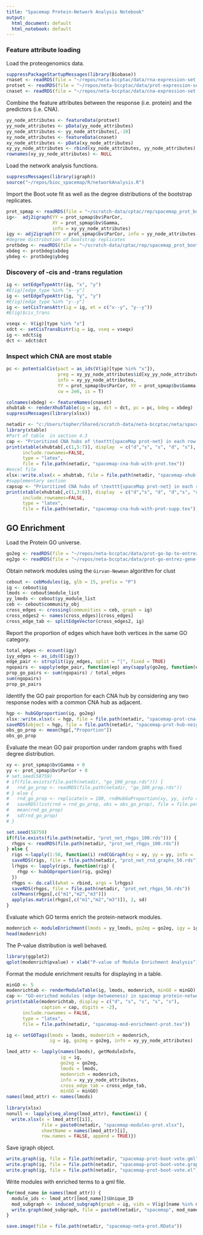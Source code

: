 ---
title: "Spacemap Protein-Network Analysis Notebook"
output:
  html_document: default
  html_notebook: default
---

### Feature attribute loading

Load the proteogenomics data. 

```{r}
suppressPackageStartupMessages(library(Biobase))
rnaset <- readRDS(file = "~/repos/neta-bccptac/data/rna-expression-set.rds")
protset <- readRDS(file = "~/repos/neta-bccptac/data/prot-expression-set.rds")
cnaset <- readRDS(file = "~/repos/neta-bccptac/data/cna-expression-set.rds")
```

Combine the feature attributes between the response (i.e. protein) and the predictors (i.e. CNA). 

```{r}
yy_node_attributes <- featureData(protset)
yy_node_attributes <- pData(yy_node_attributes)
yy_node_attributes <- yy_node_attributes[,-10]
xy_node_attributes <- featureData(cnaset)
xy_node_attributes <- pData(xy_node_attributes)
xy_yy_node_attributes <- rbind(xy_node_attributes, yy_node_attributes)
rownames(xy_yy_node_attributes) <- NULL
```

Load the network analysis functions. 

```{r}
suppressMessages(library(igraph))
source("~/repos/bioc_spacemap/R/networkAnalysis.R")
```

Import the Boot.vote fit as well as the degree distributions of the bootstrap replicates. 

```{r}
prot_spmap <- readRDS(file = "~/scratch-data/cptac/rep/spacemap_prot_boot_vote.rds")
ig<-  adj2igraph(YY = prot_spmap$bv$ParCor, 
                 XY = prot_spmap$bv$Gamma, 
                 info = xy_yy_node_attributes)
igy <- adj2igraph(YY = prot_spmap$bv$ParCor, info = yy_node_attributes, dropnull = F)
#degree distribution of bootstrap replicates
protbdeg <- readRDS(file = "~/scratch-data/cptac/rep/spacemap_prot_boot_degree.rds")
xbdeg <- protbdeg$xbdeg
ybdeg <- protbdeg$ybdeg
```


### Discovery of -cis and -trans regulation 


```{r}
ig <- setEdgeTypeAttr(ig, "x", "y")
#E(ig)[edge_type %in% "x--y"]
ig <- setEdgeTypeAttr(ig, "y", "y")
#E(ig)[edge_type %in% "y--y"]
ig <- setCisTransAttr(ig = ig, et = c("x--y", "y--y"))
#E(ig)$cis_trans
```


```{r}
vseqx <- V(ig)[type %in% "x"]
xdct <- setCisTransDistr(ig = ig, vseq = vseqx)
ig <- xdct$ig
dct <- xdct$dct
```


### Inspect which CNA are most stable

```{r}
pc <- potentialCis(pact = as_ids(V(ig)[type %in% "x"]),
                   preg = xy_yy_node_attributes$id[xy_yy_node_attributes$type == "y"], 
                   info = xy_yy_node_attributes,
                   YY = prot_spmap$bv$ParCor, XY = prot_spmap$bv$Gamma, 
                   cw = 2e6, is = T)
```


```{r}
colnames(xbdeg) <- featureNames(cnaset)
xhubtab <- renderXhubTable(ig = ig, dct = dct, pc = pc, bdeg = xbdeg)
suppressMessages(library(xlsx))
```

```{r}
netadir <- "c:/Users/topher/Shared/scratch-data/neta-bccptac/neta/spacemap/prot/"
library(xtable)
#Part of table  in section 4.3
cap <- "Prioritized CNA hubs of \texttt{spaceMap prot-net} in each row with the number of -cis and -trans edges emanating from CNA hub, potential number of -cis relationships for the Hub, and which genes are in -cis with the CNA hub."
print(xtable(xhubtab[,c(1,5:7)], display  = c("d","s", "s", "d", "s"), caption = cap),
      include.rownames=FALSE,
      type = "latex", 
      file = file.path(netadir, "spacemap-cna-hub-with-prot.tex"))
#excel file
xlsx::write.xlsx(x = xhubtab, file = file.path(netadir, "spacemap-xhub-prot.xlsx"))
#supplementary section 
capsup <- "Prioritized CNA hubs of \texttt{spaceMap prot-net} in each row with gene coordinates, the number of -cis and -trans edges emanating from the CNA hub, potential number of -cis relationships for the Hub, which genes are in -cis with the CNA hub, and the mean (std. deviation) rank of CNA degree across 1000 bootstrap replications."
print(xtable(xhubtab[,c(1,3:8)], display  = c("d","s", "d", "d","s", "d", "s", "s"), caption = capsup),
      include.rownames=FALSE,
      type = "latex", 
      file = file.path(netadir, "spacemap-cna-hub-with-prot-supp.tex"))
```

## GO Enrichment

Load the Protein GO universe. 

```{r}
go2eg <- readRDS(file = "~/repos/neta-bccptac/data/prot-go-bp-to-entrez-gene-list.rds")
eg2go <- readRDS(file = "~/repos/neta-bccptac/data/prot-go-entrez-gene-to-bp-list.rds")
```


Obtain network modules using the `Girvan-Newman` algorithm for clust

```{r}
cebout <- cebModules(ig, glb = 15, prefix = "P")
ig <- cebout$ig
lmods <- cebout$module_list
yy_lmods <- cebout$yy_module_list
ceb <- cebout$community_obj
cross_edges <- crossing(communities = ceb, graph = ig)
cross_edges2 <- names(cross_edges)[cross_edges]
cross_edge_tab <- splitEdgeVector(cross_edges2, ig)
```

Report the proportion of edges which have both vertices in the same GO category. 

```{r}
total_edges <- ecount(igy)
iyy_edges <- as_ids(E(igy))  
edge_pair <- strsplit(iyy_edges, split = "|", fixed = TRUE)
ngopairs <- sapply(edge_pair, function(ep) any(sapply(go2eg, function(egs) all(ep %in% egs))))
prop_go_pairs <- sum(ngopairs) / total_edges
sum(ngopairs)
prop_go_pairs
```

Identify the GO pair proportion for each CNA hub by considering any two response nodes with a common CNA hub as adjacent.

```{r}
hgp <- hubGOproportion(ig, go2eg)
xlsx::write.xlsx(x = hgp, file = file.path(netadir, "spacemap-prot-cna-neighborhood-go-modularity.xlsx"), row.names = F)
saveRDS(object = hgp, file = file.path(netadir, "spacemap-prot-hub-neighborhood-go-modularity-obs.rds"))
obs_go_prop <- mean(hgp[,"Proportion"])
obs_go_prop
```

Evaluate the mean GO pair proportion under random graphs with fixed degree distribution. 

```{r}
xy <- prot_spmap$bv$Gamma + 0
yy <- prot_spmap$bv$ParCor + 0
# set.seed(58759)
# if(file.exists(file.path(netadir, "go_100_prop.rds"))) { 
#   rnd_go_prop <- readRDS(file.path(netadir, "go_100_prop.rds"))
# } else { 
#   rnd_go_prop <- replicate(n = 100, rndHubGoProportion(xy, yy, info = xy_yy_node_attributes, go2eg = go2eg))
#   saveRDS(list(rnd = rnd_go_prop, obs = obs_go_prop), file = file.path(netadir, "go_100_prop.rds"))
#   mean(rnd_go_prop)
#   sd(rnd_go_prop)
# }
```


```{r}
set.seed(58759)
if(file.exists(file.path(netadir, "prot_net_rhgps_100.rds"))) {
  rhgps <- readRDS(file.path(netadir, "prot_net_rhgps_100.rds"))
} else {
  rigs <-lapply(1:50, function(i) rndCGGraph(xy = xy, yy = yy, info =  xy_yy_node_attributes))
  saveRDS(rigs, file = file.path(netadir, "prot_net_rnd_graphs_50.rds"))
  lrhgps <- lapply(rigs, function(rig) { 
    rhgp <- hubGOproportion(rig, go2eg)
  })
  rhgps <- do.call(what = rbind, args = lrhgps)
  saveRDS(rhgps, file = file.path(netadir, "prot_net_rhgps_50.rds"))
  colMeans(rhgps[,c("m1","m2","m3")])
  apply(as.matrix(rhgps[,c("m1","m2","m3")]), 2, sd)
}
```


Evaluate which GO terms enrich the protein-network modules. 

```{r}
modenrich <- moduleEnrichment(lmods = yy_lmods, go2eg = go2eg, igy = igy, fdr_thresh = 0.05)
head(modenrich)
```


The P-value distribution is well behaved. 

```{r}
library(ggplot2)
qplot(modenrich$pvalue) + xlab("P-value of Module Enrichment Analysis")
```


Format the module enrichment results for displaying in a table.

```{r}
minGO <- 5
modenrichtab <- renderModuleTable(ig, lmods, modenrich, minGO = minGO) 
cap <- "GO-enriched modules (edge-betweeness) in spacemap protein-network."
print(xtable(modenrichtab, display = c("d", "s", "s", "s", "s"), 
             caption = cap, digits = -2),
      include.rownames = FALSE, 
      type = "latex", 
      file = file.path(netadir, "spacemap-mod-enrichment-prot.tex"))
```

```{r}
ig <- setGOTags(lmods = lmods, modenrich = modenrich, 
                ig = ig, go2eg = go2eg, info = xy_yy_node_attributes)
```

```{r}
lmod_attr <- lapply(names(lmods), getModuleInfo,  
                    ig = ig,
                    go2eg = go2eg,
                    lmods = lmods,
                    modenrich = modenrich,
                    info = xy_yy_node_attributes, 
                    cross_edge_tab = cross_edge_tab, 
                    minGO = minGO)
names(lmod_attr) <- names(lmods)
  
library(xlsx)
nonull <- lapply(seq_along(lmod_attr), function(i) { 
  write.xlsx(x = lmod_attr[[i]], 
             file = paste0(netadir, "spacemap-modules-prot.xlsx"), 
             sheetName = names(lmod_attr)[i], 
             row.names = FALSE, append = TRUE)})
```

Save igraph object.

```{r}
write.graph(ig, file = file.path(netadir, "spacemap-prot-boot-vote.gml"), format = "gml")
write.graph(ig, file = file.path(netadir, "spacemap-prot-boot-vote.graphml"), format = "graphml")
write.graph(ig, file = file.path(netadir, "spacemap-prot-boot-vote.el"), format = "edgelist")
```

Write modules with enriched terms to a gml file. 

```{r}
for(mod_name in names(lmod_attr)) { 
  module_ids <- lmod_attr[[mod_name]]$Unique_ID
  mod_subgraph <- induced_subgraph(graph = ig, vids = V(ig)[name %in% module_ids])
  write.graph(mod_subgraph, file = paste0(netadir, "spacemap", mod_name, "_mod_bv_prot.graphml"), format = "graphml")  
}
```


```{r}
save.image(file = file.path(netadir, "spacemap-neta-prot.RData"))
```


